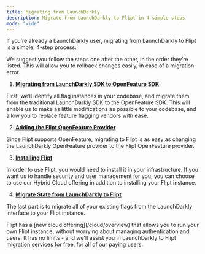 ```yaml
---
title: Migrating from LaunchDarkly
description: Migrate from LaunchDarkly to Flipt in 4 simple steps
mode: "wide"
---
```


If you’re already a LaunchDarkly user, migrating from LaunchDarkly to Flipt is a simple, 4-step process.

We suggest you follow the steps one after the other, in the order they’re listed. This will allow you to rollback changes easily, in case of a migration error.

1. [**Migrating from LaunchDarkly SDK to OpenFeature SDK**](/guides/migration/launchdarkly/openfeature)

First, we’ll identify all flag instances in your codebase, and migrate them
from the traditional LaunchDarkly SDK to the OpenFeature SDK. This will
enable us to make as little modifications as possible to your codebase, and
allow you to replace feature flagging vendors with ease.

2. [**Adding the Flipt OpenFeature Provider**](/guides/migration/launchdarkly/flipt#adding-the-flipt-openfeature-provider)

Since Flipt supports OpenFeature, migrating to Flipt is as easy as changing
the LaunchDarkly OpenFeature provider to the Flipt OpenFeature provider.

3. [**Installing Flipt**](/guides/migration/launchdarkly/flipt#installing-flipt)

In order to use Flipt, you would need to install it in your infrastructure.
If you want us to handle security and user management for you, you can
choose to use our Hybrid Cloud offering in addition to installing your Flipt
instance.

4. [**Migrate State from LaunchDarkly to Flipt**](/guides/migration/launchdarkly/flipt#migrate-state-from-launchdarkly-to-flipt)

The last part is to migrate all of your existing flags from the LaunchDarkly
interface to your Flipt instance.

<Tip>
  Flipt has a [new cloud offering](/cloud/overview) that allows you to run your
  own Flipt instance, without worrying about managing authentication and users.
  It has no limits - and we'll assist you in LaunchDarkly to Flipt migration
  services for free, for all of our paying users.
</Tip>
